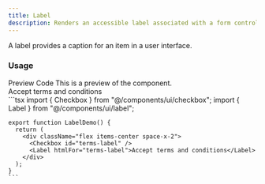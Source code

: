 ```yaml
---
title: Label
description: Renders an accessible label associated with a form control.
---
```

<DocsBornHeader title="Label" iconName="FileText" />
A label provides a caption for an item in a user interface.

### Usage

<Tabs defaultValue="preview">
  <TabsList>
    <TabsTrigger value="preview">Preview</TabsTrigger>
    <TabsTrigger value="code">Code</TabsTrigger>
  </TabsList>
  <TabsContent value="preview">
    <Callout>This is a preview of the component.</Callout>
    <div className="flex items-center space-x-2">
      <Checkbox id="terms-label" />
      <Label htmlFor="terms-label">Accept terms and conditions</Label>
    </div>
  </TabsContent>
  <TabsContent value="code">
    ```tsx
    import { Checkbox } from "@/components/ui/checkbox";
    import { Label } from "@/components/ui/label";

    export function LabelDemo() {
      return (
        <div className="flex items-center space-x-2">
          <Checkbox id="terms-label" />
          <Label htmlFor="terms-label">Accept terms and conditions</Label>
        </div>
      );
    }
    ```
  </TabsContent>
</Tabs>
